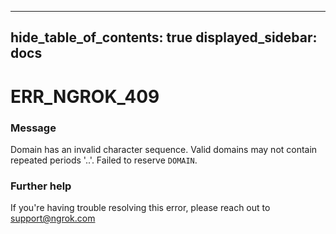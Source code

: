 

---
hide_table_of_contents: true
displayed_sidebar: docs
---


# ERR_NGROK_409

### Message
Domain has an invalid character sequence. Valid domains may not contain repeated periods '..'. Failed to reserve `DOMAIN`.

<ErrorDetails />



### Further help
If you're having trouble resolving this error, please reach out to [support@ngrok.com](mailto:support@ngrok.com?subject=Help%20with%20ERR_NGROK_409)

